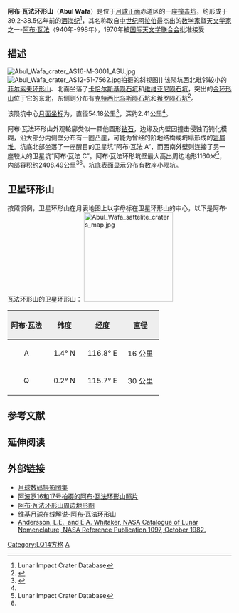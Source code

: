 {{lunar crater data|
 image=Abul Wafa crater AS16-M-0082.jpg|
 caption=[[阿波罗16号|阿波罗16号]]拍摄的图像|
 latitude=1.0|
 N_or_S=N|
 longitude=116.6|
 E_or_W=E|
 diameter=55 公里|
 depth=2.8 公里|
 colong=244|
 eponym=[[阿布·瓦法|阿布·瓦法]]}}

'''阿布·瓦法环形山'''（'''Abul Wafa'''）是位于[[月球正面|月球正面]]赤道区的一座[[撞击坑|撞击坑]]，约形成于39.2-38.5亿年前的[[酒海纪|酒海纪]]<ref name=LICD>Lunar Impact Crater Database</ref>，其名称取自[[中世纪|中世纪]][[阿拉伯|阿拉伯]]最杰出的[[数学家|数学家]]暨[[天文学家|天文学家]]之一-[[阿布·瓦法|阿布·瓦法]]（940年-998年），1970年被[[国际天文学联合会|国际天文学联合会]]批准接受

==描述==
[[File:Abul_Wafa_crater_AS16-M-3001_ASU.jpg|thumb]]
[[Image:Abul_Wafa_crater_AS12-51-7562.jpg|thumb]]拍摄的斜视图]]
该陨坑西北毗邻较小的[[菲尔索夫环形山|菲尔索夫环形山]]、北面坐落了[[卡恰尔斯基陨石坑|卡恰尔斯基陨石坑]]和[[维维亚尼陨石坑|维维亚尼陨石坑]]，突出的[[金陨石坑|金环形山]]位于它的东北，东侧则分布有[[克特西比乌斯陨石坑|克特西比乌斯陨石坑]]和[[希罗陨石坑|希罗陨石坑]]<ref>{{Cite web |url=http://planetarynames.wr.usgs.gov/images/Lunar/lac_65_lo.pdf |title=Crater Abul Wafa on the map LAC-65 |access-date=2017-06-02 |archive-date=2013-02-20 |archive-url=https://web.archive.org/web/20130220180413/http://planetarynames.wr.usgs.gov/images/Lunar/lac_65_lo.pdf |dead-url=no }}</ref>。

该陨坑中心[[月面坐标|月面坐标]]为{{Coord|20.99|S|11.89|E|globe:Moon|nogoogle=1|noosm=1}}，直径54.18公里<ref name="IAU">{{Cite web |url=http://planetarynames.wr.usgs.gov/Feature/22 |title=Directory of the International Astronomical Union |access-date=2017-06-02 |archive-date=2021-02-06 |archive-url=https://web.archive.org/web/20210206222622/https://planetarynames.wr.usgs.gov/Feature/22 |dead-url=no }}</ref>，深约2.41公里<ref name="LICD"/>。

阿布·瓦法环形山外观轮廓类似一颗他圆形[[钻石|钻石]]，边缘及内壁因撞击侵蚀而钝化模糊，沿大部分内侧壁分布有一圈凸崖，可能为曾经的阶地结构或坍塌形成的[[岩屑堆|岩屑堆]]。坑底北部坐落了一座醒目的卫星坑“阿布·瓦法 A”，而西南外壁则连接了另一座较大的卫星坑“阿布·瓦法 C”。阿布·瓦法环形坑壁最大高出周边地形1160米<ref name=LICD>Lunar Impact Crater Database</ref>，内部容积约2408.49公里<sup>3</sup><ref name="LICD"/>。坑底表面显示分布有数座小陨坑。

== 卫星环形山 ==
按照惯例，卫星环形山在月表地图上以字母标在卫星环形山的中心，以下是阿布·瓦法环形山的卫星环形山：
[[Image:Abul_Wafa_sattelite_craters_map.jpg|200px]]

{| class="wikitable"
!width="25%" style="background:#eeeeee;" |阿布·瓦法
!width="25%" style="background:#eeeeee;" |纬度
!width="25%" style="background:#eeeeee;" |经度
!width="25%" style="background:#eeeeee;" |直径
|-
|align="center"|A
|align="center"|1.4° N
|align="center"|116.8° E
|align="center"|16 公里
|-
|align="center"|Q
|align="center"|0.2° N
|align="center"|115.7° E
|align="center"|30 公里
|}{{clear}}
==参考文献==
{{Reflist}}

== 延伸阅读 ==
{{Lunar crater references}}

== 外部链接 ==
* [http://www.lpi.usra.edu/resources/lunar_orbiter/bin/srch_nam.shtml?Abul%20Wafa%7C0 月球数码摄影图集] {{Wayback|url=http://www.lpi.usra.edu/resources/lunar_orbiter/bin/srch_nam.shtml?Abul%20Wafa%7C0 |date=20160303212337 }}
* [http://www.lpi.usra.edu/resources/apollo/search/feature/?feature=Abul%20Wafa 阿波罗16和17号拍摄的阿布·瓦法环形山照片] {{Wayback|url=http://www.lpi.usra.edu/resources/apollo/search/feature/?feature=Abul%20Wafa |date=20201127015202 }}
* [http://www.lpi.usra.edu/resources/mapcatalog/LTO/lto65d3_1/ 阿布·瓦法环形山周边地形图] {{Wayback|url=http://www.lpi.usra.edu/resources/mapcatalog/LTO/lto65d3_1/ |date=20201127012904 }}
* [http://the-moon.wikispaces.com/Abul+Wáfa  维基月球在线解说-阿布·瓦法环形山] {{Wayback|url=http://the-moon.wikispaces.com/Abul+W%C3%A1fa |date=20180530161315 }}
* [http://planet4589.org/astro/lunar/RP-1097.pdf Andersson, L.E., and E.A. Whitaker, NASA Catalogue of Lunar Nomenclature, NASA Reference Publication 1097, October 1982.] {{Wayback|url=http://planet4589.org/astro/lunar/RP-1097.pdf |date=20141006125838 }}

{{月球环形山 (A-B)}}

[[Category:LQ14方格|Category:LQ14方格]]
[[Category:月球环形山|A]]